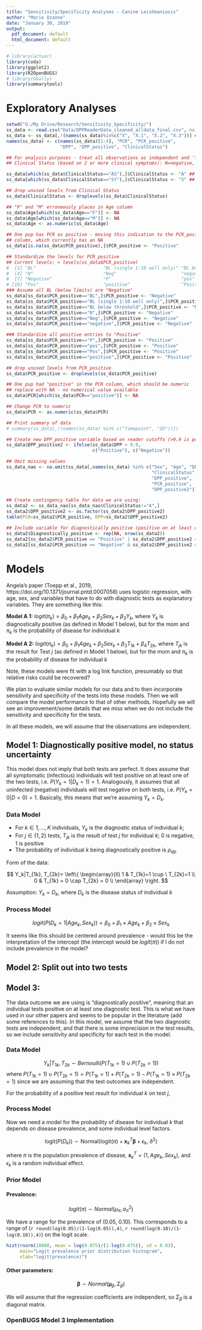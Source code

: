 ---
title: "Sensitivity/Specificity Analyses - Canine Leishmaniosis"
author: "Marie Ozanne"
date: "January 30, 2019"
output:
  pdf_document: default
  html_document: default
---

```{r setup, include=FALSE}
# library(actuar)
library(coda)
library(ggplot2)
library(R2OpenBUGS)
# library(GGally)
library(summarytools)
```

# Exploratory Analyses

```{r exploratory, echo=FALSE}
setwd("G:/My Drive/Research/Sensitivity_Specificity/")
ss_data <- read.csv("Data/DPPReaderData_cleaned_alldata_final.csv", na.strings = c("NA", "", "."))
ss_data <- ss_data[,!(names(ss_data)%in%c("X", "X.1", "X.2", "X.3"))] ## remove columns with comments only
names(ss_data) <- c(names(ss_data)[1:4], "PCR", "PCR_positive",
                    "DPP", "DPP_positive", "ClinicalStatus")

## For analysis purposes - treat all observations as independent and 'Timepoint' is irrelevant
## Clinical Status (based on 2 or more clinical symptoms): N=negative, A=asymptomatic, S=symptomatic

ss_data[which(ss_data$ClinicalStatus=="AS"),]$ClinicalStatus <- "A" ## replace AS with A for consistency
ss_data[which(ss_data$ClinicalStatus=="SY"),]$ClinicalStatus <- "S" ## replace SY with S for consistency

## drop unused levels from Clinical Status
ss_data$ClinicalStatus <- droplevels(ss_data$ClinicalStatus)

## "F" and "M" erroneously places in Age column
ss_data$Age[which(ss_data$Age=="F")] <- NA
ss_data$Age[which(ss_data$Age=="M")] <- NA
ss_data$Age <- as.numeric(ss_data$Age)

## One pup has PCR as positive - moving this indication to the PCR_positive
## column, which currently has an NA
ss_data[is.na(ss_data$PCR_positive),]$PCR_positive <- "Positive"

## Standardize the levels for PCR_positive
## Current levels: > levels(ss_data$PCR_positive)
#  [1] "BL"                         "BL (single 1:10 well only)" "BL below threshold"   
#  [4] "N"                          "Neg"                        "negative"     
#  [7] "Negative"                   "P"                          "pos"       
# [10] "Pos"                        "positive"                   "Positive"  
### Assume all BL (below limits) are "Negative"
ss_data[ss_data$PCR_positive=="BL",]$PCR_positive <- "Negative"
ss_data[ss_data$PCR_positive=="BL (single 1:10 well only)",]$PCR_positive <- "Negative"
ss_data[ss_data$PCR_positive=="BL below threshold",]$PCR_positive <- "Negative"
ss_data[ss_data$PCR_positive=="N",]$PCR_positive <- "Negative"
ss_data[ss_data$PCR_positive=="Neg",]$PCR_positive <- "Negative"
ss_data[ss_data$PCR_positive=="negative",]$PCR_positive <- "Negative"

### Standardize all positive entries to "Positive"
ss_data[ss_data$PCR_positive=="P",]$PCR_positive <- "Positive"
ss_data[ss_data$PCR_positive=="pos",]$PCR_positive <- "Positive"
ss_data[ss_data$PCR_positive=="Pos",]$PCR_positive <- "Positive"
ss_data[ss_data$PCR_positive=="positive",]$PCR_positive <- "Positive"

## drop unused levels from PCR_positive
ss_data$PCR_positive <- droplevels(ss_data$PCR_positive)

## One pup had "positive" in the PCR column, which should be numeric
## replace with NA - no numerical value available
ss_data$PCR[which(ss_data$PCR=="positive")] <- NA

## Change PCR to numeric
ss_data$PCR <- as.numeric(ss_data$PCR)

## Print summary of data
# summary(ss_data[,!(names(ss_data) %in% c("Timepoint", "ID"))])

## Create new DPP_positive variable based on reader cutoffs (>9.9 is positive)
ss_data$DPP_positive2 <- ifelse(ss_data$DPP > 9.9,
                                c("Positive"), c("Negative"))

## Omit missing values
ss_data_nao <- na.omit(ss_data[,names(ss_data) %in% c("Sex", "Age", "DPP",
                                                      "ClinicalStatus",
                                                      "DPP_positive",
                                                      "PCR_positive",
                                                      "DPP_positive2")])

## Create contingency table for data we are using:
ss_data2 <- ss_data_nao[ss_data_nao$ClinicalStatus!="A",]
ss_data2$DPP_positive2 <- as.factor(ss_data2$DPP_positive2)
table(PCR=ss_data2$PCR_positive, DPP=ss_data2$DPP_positive2)

## Include variable for diagnostically positive (positive on at least one test)
ss_data2$Diagnostically_positive <- rep(NA, nrow(ss_data2))
ss_data2[ss_data2$PCR_positive == "Positive" | ss_data2$DPP_positive2 == "Positive",]$Diagnostically_positive <- "Positive"
ss_data2[ss_data2$PCR_positive == "Negative" & ss_data2$DPP_positive2 == "Negative",]$Diagnostically_positive <- "Negative"
```

# Models

Angela's paper (Toepp et al., 2019, https://doi.org/10.1371/journal.pntd.0007058) uses logistic regression, with age, sex, and variables that have to do with diagnostic tests as explanatory variables. They are something like this:  

**Model A 1:** $logit(\pi_k)=\beta_0+\beta_1Age_k + \beta_2Sex_k + \beta_3 Y_k$, where $Y_k$ is diagnostically positive (as defined in Model 1 below), but for the mom and $\pi_k$ is the probability of disease for individual $k$

**Model A 2:** $logit(\pi_k)=\beta_0+\beta_1Age_k + \beta_2Sex_k + \beta_3 T_{1k} + \beta_4T_{2k}$, where $T_{jk}$ is the result for Test $j$ (as defined in Model 1 below), but for the mom and $\pi_k$ is the probability of disease for individual $k$

Note, these models were fit with a log link function, presumably so that relative risks could be recovered?

We plan to evaluate similar models for our data and to then incorporate sensitivity and specificity of the tests into these models. Then we will compare the model performance to that of other methods. Hopefully we will see an improvement/some details that we miss when we do not include the sensitivity and specificity for the tests.

In all these models, we will assume that the observations are independent.

## Model 1: Diagnostically positive model, no status uncertainty

This model does not imply that both tests are perfect. It does assume that all symptomatic (infectious) individuals will test positive on at least one of the two tests, i.e. $P(Y_k=1|D_k=1)=1$. Analogously, it assumes that all uninfected (negative) individuals will test negative on both tests, i.e. $P(Y_k=0|D=0)=1$. Basically, this means that we're assuming $Y_k=D_k$.

### Data Model

- For $k\in 1,...,K$ individuals, $Y_k$ is the diagnostic status of individual $k$;
- For $j\in\left\{1,2\right\}$ tests, $T_{jk}$ is the result of test $j$ for individual $k$; 0 is negative, 1 is positive
- The probability of individual $k$ being diagnostically positive is $\rho_{dp}$

Form of the data:

$$ Y_k|T_{1k}, T_{2k}=  \left\{
\begin{array}{ll}
      1 & T_{1k}=1 \cup \ T_{2k}=1  \\
      0 & T_{1k} = 0 \cap T_{2k} = 0  \\
\end{array} 
\right. $$ 

Assumption: $Y_k=D_k$, where $D_k$ is the disease status of individual $k$

### Process Model 
$$
logit(P(D_k=1|Age_k, Sex_k))=\beta_0+\beta_1\times Age_k+\beta_2\times Sex_k
$$

It seems like this should be centered around prevalence - would this be the interpretation of the intercept (the intercept would be $logit(\pi)$) if I do not include prevalence in the model?


## Model 2: Split out into two tests

## Model 3: 

The data outcome we are using is "diagnostically positive", meaning that an individual tests positive on at least one diagnostic test. This is what we have used in our other papers and seems to be popular in the literature (add some references to this). In this model, we assume that the two diagnostic tests are independent, and that there is some imprecision in the test results, so we include sensitivity and specificity for each test in the model.

### Data Model

$$
Y_k|T_{1k},T_{2k}\sim Bernoulli\left(P(T_{1k}=1)\cup P(T_{2k}=1) \right)
$$
where $P(T_{1k}=1)\cup P(T_{2k}=1)=P(T_{1k}=1)+P(T_{2k}=1)-P(T_{1k}=1)\times P(T_{2k}=1)$ since we are assuming that the test outcomes are independent.

For the probability of a positive test result for individual $k$ on test $j$,

\begin{align*}
P(T_{jk}=1)&=P(T_{jk}=1 \cap D_k=1) + P(T_{jk}=1 \cap D_k=0)\\
&=P(T_{jk}=1| D_k=1)P(D_k=1) + P(T_{jk}=1| D_k=0)P(D_k=0)\\
&=\underbrace{P(T_{jk}=1| D_k=1)}_{\text{Sensitivity}}P(D_k=1) + \underbrace{[1-P(T_{jk}=0| D_k=0)]}_{1-\text{Specificity}}P(D_k=0)\\
\end{align*}


### Process Model

Now we need a model for the probability of disease for individual $k$ that depends on disease prevalence, and some individual level factors. 

$$
\text{logit}(P(D_k))\sim \text{Normal}(\text{logit}(\pi) + \mathbf{x}_k^T\boldsymbol{\beta} + \epsilon_k, \ \delta^2)
$$

where $\pi$ is the population prevalence of disease, $\mathbf{x}^T_k=(1, Age_k, Sex_k)$, and $\epsilon_k$ is a random individual effect.

### Prior Model

#### Prevalence:
$$
logit(\pi) \sim Normal(\mu_\pi, \sigma^2_\pi)
$$

We have a range for the prevalence of (0.05, 0.10). This corresponds to a range of (`r round(log(0.05)/(1-log(0.05)),4)`, `r round(log(0.10)/(1-log(0.10)),4)`) on the logit scale. 

```{r}
hist(rnorm(10000, mean = log(0.075)/(1-log(0.075)), sd = 0.03),
     main="Logit prevalence prior distribution histogram",
     xlab="logit(prevalence)")
```


#### Other parameters:
$$
\boldsymbol{\beta}\sim Normal(\boldsymbol{\mu}_\beta, \Sigma_\beta)
$$

We will assume that the regression coefficients are independent, so $\Sigma_\beta$ is a diagonal matrix.

### OpenBUGS Model 3 Implementation